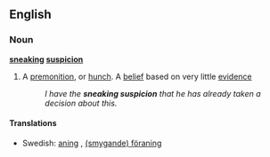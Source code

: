==English==

===Noun===
'''[[sneaking]] [[suspicion]]'''

# A [[premonition]], or [[hunch]]. A [[belief]] based on very little [[evidence]]
#: ''I have the '''sneaking suspicion''' that he has already taken a decision about this.''

====Translations====
*Swedish: [[aning]] {{c}}, [[föraning|(smygande) föraning]] {{c}}